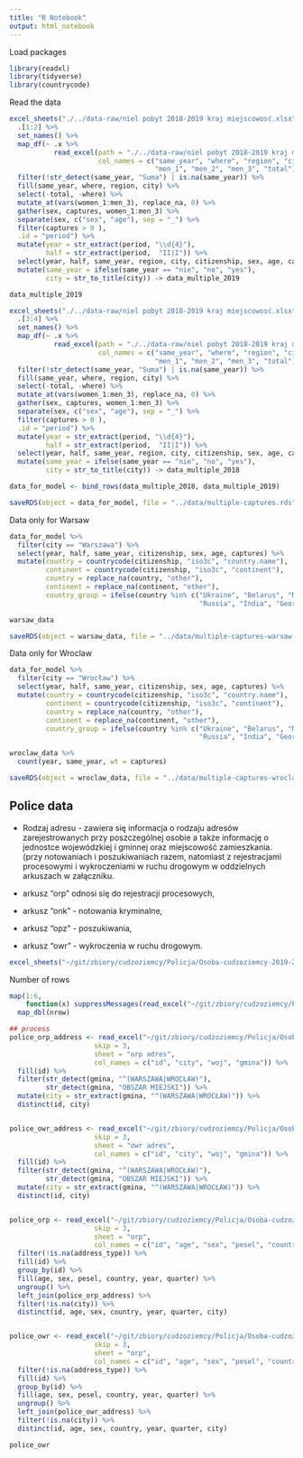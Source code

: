 ```yaml
---
title: "R Notebook"
output: html_notebook
---
```


Load packages

```r
library(readxl)
library(tidyverse)
library(countrycode)
```

Read the data

```r
excel_sheets("./../data-raw/niel pobyt 2018-2019 kraj miejscowosć.xlsx") %>%
  .[1:2] %>%
  set_names() %>%
  map_df(~ .x %>% 
           read_excel(path = "./../data-raw/niel pobyt 2018-2019 kraj miejscowosć.xlsx", skip = 6, 
                      col_names = c("same_year", "where", "region", "city", "citizenship", "women_1", "women_2", "women_3",
                                    "men_1", "men_2", "men_3", "total")) %>%
  filter(!str_detect(same_year, "Suma") | is.na(same_year)) %>%
  fill(same_year, where, region, city) %>%
  select(-total, -where) %>%
  mutate_at(vars(women_1:men_3), replace_na, 0) %>%
  gather(sex, captures, women_1:men_3) %>%
  separate(sex, c("sex", "age"), sep = "_") %>%
  filter(captures > 0 ),
  .id = "period") %>%
  mutate(year = str_extract(period, "\\d{4}"),
         half = str_extract(period,  "II|I")) %>%
  select(year, half, same_year, region, city, citizenship, sex, age, captures) %>%
  mutate(same_year = ifelse(same_year == "nie", "no", "yes"),
         city = str_to_title(city)) -> data_multiple_2019

data_multiple_2019 
``` 


```r
excel_sheets("./../data-raw/niel pobyt 2018-2019 kraj miejscowosć.xlsx") %>%
  .[3:4] %>%
  set_names() %>%
  map_df(~ .x %>% 
           read_excel(path = "./../data-raw/niel pobyt 2018-2019 kraj miejscowosć.xlsx", skip = 5, 
                      col_names = c("same_year", "where", "region", "city", "citizenship", "women_1", "women_2", "women_3",
                                    "men_1", "men_2", "men_3", "total")) %>%
  filter(!str_detect(same_year, "Suma") | is.na(same_year)) %>%
  fill(same_year, where, region, city) %>%
  select(-total, -where) %>%
  mutate_at(vars(women_1:men_3), replace_na, 0) %>%
  gather(sex, captures, women_1:men_3) %>%
  separate(sex, c("sex", "age"), sep = "_") %>%
  filter(captures > 0 ),
  .id = "period") %>%
  mutate(year = str_extract(period, "\\d{4}"),
         half = str_extract(period,  "II|I")) %>%
  select(year, half, same_year, region, city, citizenship, sex, age, captures) %>%
  mutate(same_year = ifelse(same_year == "nie", "no", "yes"),
         city = str_to_title(city)) -> data_multiple_2018
```

```r
data_for_model <- bind_rows(data_multiple_2018, data_multiple_2019)
```

```r
saveRDS(object = data_for_model, file = "../data/multiple-captures.rds")
```

Data only for Warsaw

```r
data_for_model %>%
  filter(city == "Warszawa") %>%
  select(year, half, same_year, citizenship, sex, age, captures) %>%
  mutate(country = countrycode(citizenship, "iso3c", "country.name"),
         continent = countrycode(citizenship, "iso3c", "continent"),
         country = replace_na(country, "other"),
         continent = replace_na(continent, "other"),
         country_group = ifelse(country %in% c("Ukraine", "Belarus", "Moldova", 
                                               "Russia", "India", "Georgia","Vietnam"), country, "other")) -> warsaw_data

warsaw_data
```

```r
saveRDS(object = warsaw_data, file = "../data/multiple-captures-warsaw.rds")
```

Data only for Wroclaw

```r
data_for_model %>%
  filter(city == "Wrocław") %>%
  select(year, half, same_year, citizenship, sex, age, captures) %>%
  mutate(country = countrycode(citizenship, "iso3c", "country.name"),
         continent = countrycode(citizenship, "iso3c", "continent"),
         country = replace_na(country, "other"),
         continent = replace_na(continent, "other"),
         country_group = ifelse(country %in% c("Ukraine", "Belarus", "Moldova", 
                                               "Russia", "India", "Georgia", "Vietnam"), country, "other")) -> wroclaw_data

wroclaw_data %>%
  count(year, same_year, wt = captures)
```

```r
saveRDS(object = wroclaw_data, file = "../data/multiple-captures-wroclaw.rds")
```



## Police data

- Rodzaj adresu - zawiera się informacja o rodzaju adresów zarejestrowanych przy poszczególnej osobie 
a także informację o jednostce wojewódzkiej i gminnej oraz miejscowość zamieszkania. (przy notowaniach i poszukiwaniach razem, natomiast z rejestracjami procesowymi i wykroczeniami w ruchu drogowym w oddzielnych arkuszach w załączniku. 

- arkusz "orp" odnosi się do rejestracji procesowych, 
- arkusz "onk" - notowania kryminalne, 
- arkusz "opz" - poszukiwania, 
- arkusz "owr" - wykroczenia w ruchu drogowym. 

```r
excel_sheets("~/git/zbiory/cudzoziemcy/Policja/Osoba-cudzoziemcy-2019-20200906.xlsx")
```

Number of rows

```r
map(1:6, 
    function(x) suppressMessages(read_excel("~/git/zbiory/cudzoziemcy/Policja/Osoba-cudzoziemcy-2019-20200906.xlsx", sheet = x))) %>%
  map_dbl(nrow)
```

```r

## process
police_orp_address <- read_excel("~/git/zbiory/cudzoziemcy/Policja/Osoba-cudzoziemcy-2019-20200906.xlsx", 
                     skip = 3,
                     sheet = "orp adres", 
                     col_names = c("id", "city", "woj", "gmina")) %>%
  fill(id) %>%
  filter(str_detect(gmina, "^(WARSZAWA|WROCŁAW)"), 
         str_detect(gmina, "OBSZAR MIEJSKI")) %>%
  mutate(city = str_extract(gmina, "^(WARSZAWA|WROCŁAW)")) %>%
  distinct(id, city) 


police_owr_address <- read_excel("~/git/zbiory/cudzoziemcy/Policja/Osoba-cudzoziemcy-2019-20200906.xlsx", 
                     skip = 3,
                     sheet = "owr adres", 
                     col_names = c("id", "city", "woj", "gmina")) %>%
  fill(id) %>%
  filter(str_detect(gmina, "^(WARSZAWA|WROCŁAW)"), 
         str_detect(gmina, "OBSZAR MIEJSKI")) %>%
  mutate(city = str_extract(gmina, "^(WARSZAWA|WROCŁAW)")) %>%
  distinct(id, city) 


police_orp <- read_excel("~/git/zbiory/cudzoziemcy/Policja/Osoba-cudzoziemcy-2019-20200906.xlsx", 
                     skip = 3,
                     sheet = "orp", 
                     col_names = c("id", "age", "sex", "pesel", "country",  "year", "quarter", "address_type")) %>%
  filter(!is.na(address_type)) %>%
  fill(id) %>%
  group_by(id) %>%
  fill(age, sex, pesel, country, year, quarter) %>%
  ungroup() %>%
  left_join(police_orp_address) %>%
  filter(!is.na(city)) %>%
  distinct(id, age, sex, country, year, quarter, city)


police_owr <- read_excel("~/git/zbiory/cudzoziemcy/Policja/Osoba-cudzoziemcy-2019-20200906.xlsx", 
                     skip = 3,
                     sheet = "orp", 
                     col_names = c("id", "age", "sex", "pesel", "country",  "year", "quarter", "address_type")) %>%
  filter(!is.na(address_type)) %>%
  fill(id) %>%
  group_by(id) %>%
  fill(age, sex, pesel, country, year, quarter) %>%
  ungroup() %>%
  left_join(police_owr_address) %>%
  filter(!is.na(city)) %>%
  distinct(id, age, sex, country, year, quarter, city)

police_owr
```



